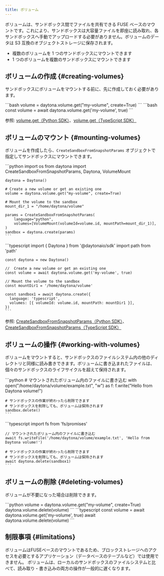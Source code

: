 ```yaml
---
title: ボリューム
---
```



ボリュームは、サンドボックス間でファイルを共有できる FUSE ベースのマウントです。これにより、サンドボックスは大容量ファイルを即座に読み取れ、各サンドボックスへ手動でアップロードする必要がありません。ボリュームのデータは S3 互換のオブジェクトストレージに保存されます。

* 複数のボリュームを 1 つのサンドボックスにマウントできます
* 1 つのボリュームを複数のサンドボックスにマウントできます

## ボリュームの作成 \{#creating-volumes\}

サンドボックスにボリュームをマウントする前に、先に作成しておく必要があります。

<Tabs>
  <TabItem label="Python" icon="seti:python">
    ```bash
    volume = daytona.volume.get("my-volume", create=True)
    ```
  </TabItem>

  <TabItem label="TypeScript" icon="seti:typescript">
    ```bash
    const volume = await daytona.volume.get('my-volume', true)
    ```
  </TabItem>
</Tabs>

参照: [volume.get（Python SDK）](/docs/python-sdk/sync/volume/#volumeserviceget)、[volume.get（TypeScript SDK）](/docs/typescript-sdk/volume/#get)

## ボリュームのマウント \{#mounting-volumes\}

ボリュームを作成したら、`CreateSandboxFromSnapshotParams` オブジェクトで指定してサンドボックスにマウントできます。

<Tabs>
  <TabItem label="Python" icon="seti:python">
    ```python
    import os
    from daytona import CreateSandboxFromSnapshotParams, Daytona, VolumeMount

    daytona = Daytona()

    # Create a new volume or get an existing one
    volume = daytona.volume.get("my-volume", create=True)

    # Mount the volume to the sandbox
    mount_dir_1 = "/home/daytona/volume"

    params = CreateSandboxFromSnapshotParams(
        language="python",
        volumes=[VolumeMount(volumeId=volume.id, mountPath=mount_dir_1)],
    )
    sandbox = daytona.create(params)
    ```
  </TabItem>

  <TabItem label="TypeScript" icon="seti:typescript">
    ```typescript
    import { Daytona } from '@daytonaio/sdk'
    import path from 'path'

    const daytona = new Daytona()

    //  Create a new volume or get an existing one
    const volume = await daytona.volume.get('my-volume', true)

    // Mount the volume to the sandbox
    const mountDir1 = '/home/daytona/volume'

    const sandbox1 = await daytona.create({
      language: 'typescript',
      volumes: [{ volumeId: volume.id, mountPath: mountDir1 }],
    })
    ```
  </TabItem>
</Tabs>

参照: [CreateSandboxFromSnapshotParams（Python SDK）](/docs/python-sdk/sync/daytona#createSandboxBaseParams)、[CreateSandboxFromSnapshotParams（TypeScript SDK）](/docs/typescript-sdk/daytona#createSandboxBaseParams)

## ボリュームの操作 \{#working-with-volumes\}

ボリュームをマウントすると、サンドボックスのファイルシステム内の他のディレクトリと同様に読み書きできます。ボリュームに書き込まれたファイルは、個々のサンドボックスのライフサイクルを超えて保持されます。

<Tabs>
  <TabItem label="Python" icon="seti:python">
    ```python
    # マウントされたボリューム内のファイルに書き込む
    with open("/home/daytona/volume/example.txt", "w") as f:
        f.write("Hello from Daytona volume!")

    # サンドボックスの作業が終わったら削除できます
    # サンドボックスを削除しても、ボリュームは保持されます
    sandbox.delete()
    ```
  </TabItem>

  <TabItem label="TypeScript" icon="seti:typescript">
    ```typescript
    import fs from 'fs/promises'

    // マウントされたボリューム内のファイルに書き込む
    await fs.writeFile('/home/daytona/volume/example.txt', 'Hello from Daytona volume!')

    # サンドボックスの作業が終わったら削除できます
    # サンドボックスを削除しても、ボリュームは保持されます
    await daytona.delete(sandbox1)
    ```
  </TabItem>
</Tabs>

## ボリュームの削除 \{#deleting-volumes\}

ボリュームが不要になった場合は削除できます。

<Tabs>
  <TabItem label="Python" icon="seti:python">
    ```python
    volume = daytona.volume.get("my-volume", create=True)
    daytona.volume.delete(volume)
    ```
  </TabItem>

  <TabItem label="TypeScript" icon="seti:typescript">
    ```typescript
    const volume = await daytona.volume.get('my-volume', true)
    await daytona.volume.delete(volume)
    ```
  </TabItem>
</Tabs>

## 制限事項 \{#limitations\}

ボリュームはFUSEベースのマウントであるため、ブロックストレージへのアクセスを必要とするアプリケーション（データベースのテーブルなど）では使用できません。
ボリュームは、ローカルのサンドボックスのファイルシステムと比べて、読み取り・書き込みの両方の操作が一般的に遅くなります。